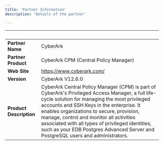 ```yaml
---
title: 'Partner Information'
description: 'Details of the partner'

---
```

| &nbsp;     | &nbsp; |
| ----------- | ----------- |
| **Partner Name**      | CyberArk       |
| **Partner Product**   |  CyberArk CPM (Central Policy Manager)      |
| **Web Site**      |  https://www.cyberark.com/    |
| **Version**   |  CyberArk V12.6.0     |
| **Product Description**      |  CyberArk Central Policy Manager (CPM) is part of CyberArk's Privileged Access Manager,  a full life-cycle solution for managing the most privileged accounts and SSH Keys in the enterprise. It enables organizations to secure, provision, manage, control and monitor all activities associated with all types of privileged identities, such as your EDB Postgres Advanced Server and PostgreSQL users and administrators.   |